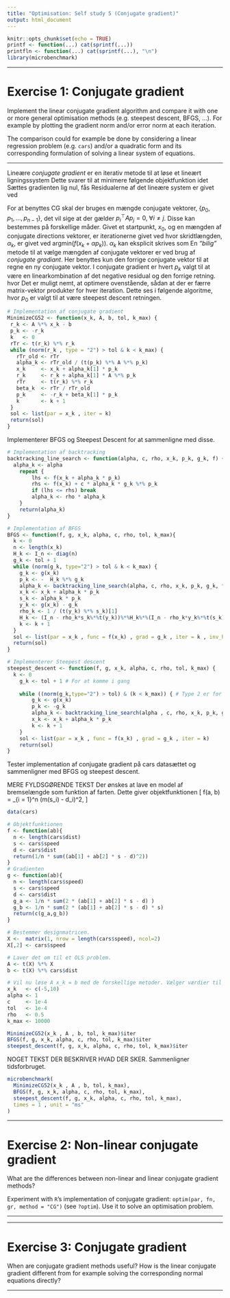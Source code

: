 ```yaml
---
title: "Optimisation: Self study 5 (Conjugate gradient)"
output: html_document
---
```


```r
knitr::opts_chunk$set(echo = TRUE)
printf <- function(...) cat(sprintf(...))
printfln <- function(...) cat(sprintf(...), "\n")
library(microbenchmark)
```
***
# Exercise 1: Conjugate gradient

Implement the linear conjugate gradient algorithm and compare it with one or more general optimisation methods (e.g. steepest descent, BFGS, ...). For example by plotting the gradient norm and/or error norm at each iteration.

The comparison could for example be done by considering a linear regression problem (e.g. `cars`) and/or a quadratic form and its corresponding formulation of solving a linear system of equations.

***
Lineære *conjugate gradient* er en iterativ metode til at løse et lineært ligningssystem
\begin{align*}
Ax = b.
\end{align*}
Dette svarer til at minimere følgende objektfunktion
\begin{align*}
 f( x)=\frac{1}{2}{x}^\top A {x}-{b}^\top {x},  
\end{align*}
idet 
\begin{align*}
    \nabla f( x) &= \frac{1}{2}2A{x}-{b}\\
    &= A{x}-{b}.
\end{align*}
Sættes gradienten lig nul, fås
\begin{align*}
    A{x} = {b}.
\end{align*}
Residualerne af det lineære system er givet ved
\begin{align*}
    {r}({x})=\nabla f({x})=A{x}-{b}.
\end{align*}

For at benyttes CG skal der bruges en mængde conjugate vektorer, $\{p_0, p_1, \ldots, p_{n-1}\}$, det vil sige at der gælder $p_i^\top A p_j = 0, \; \forall i \neq j$. Disse kan bestemmes på forskellige måder. Givet et startpunkt, $x_0$, og en mængden af conjugate directions vektorer, er iterationerne givet ved
\begin{align*}
    x_{k+1} = x_k + \alpha_k p_k,
\end{align*}
hvor skridtlængden, $\alpha_k$, er givet ved $\text{argmin} (f(x_k+\alpha p_k))$. $\alpha_k$ kan eksplicit skrives som 
\begin{align*}
    \alpha_k = - \frac{r_k^\top p_k}{p^\top_k A P_k}.
\end{align*}
En *"bilig"* metode til at vælge mængden af conjugate vektorer er ved brug af *conjugate gradiant*. Her benyttes kun den forrige conjugate vektor til at regne en ny conjugate vektor. I conjugate gradient er hvert $p_k$ valgt til at være en linearkombination af det negative residual og den forrige retning.
\begin{align*}
    p_k = -r_k + \beta_k p_{k-1},
\end{align*}
hvor 
\begin{align*}
    \beta_k = \frac{r_k^\top A p_{k-1}}{p_{k-1}^\top A p_{k-1}}.
\end{align*}
Det er muligt nemt, at optimere ovenstående, sådan at der er færre matrix-vektor produkter for hver iteration. Dette ses i følgende algoritme, hvor $p_0$ er valgt til at være steepest descent retningen.
```r
# Implementation af conjugate gradient
MinimizeCG52 <- function(x_k, A, b, tol, k_max) {
 r_k <- A %*% x_k - b
 p_k <- -r_k
 k   <- 0
 rTr <- t(r_k) %*% r_k
 while (norm(r_k , type = "2") > tol & k < k_max) { 
   rTr_old <- rTr
   alpha_k <- rTr_old / (t(p_k) %*% A %*% p_k)
   x_k     <- x_k + alpha_k[1] * p_k
   r_k     <- r_k + alpha_k[1] * A %*% p_k
   rTr     <- t(r_k) %*% r_k
   beta_k  <- rTr / rTr_old
   p_k     <- -r_k + beta_k[1] * p_k
   k       <- k + 1
 }
 sol <- list(par = x_k , iter = k)
 return(sol)
}
```
Implementerer BFGS og Steepest Descent for at sammenligne med disse.

```r
# Implementation af backtracking
backtracking_line_search <- function(alpha, c, rho, x_k, p_k, g_k, f) {
  alpha_k <- alpha
	repeat { 
		lhs <- f(x_k + alpha_k * p_k)
		rhs <- f(x_k) + c * alpha_k * g_k %*% p_k
		if (lhs <= rhs) break
		alpha_k <- rho * alpha_k
	}
	return(alpha_k)
}

# Implementation af BFGS
BFGS <- function(f, g, x_k, alpha, c, rho, tol, k_max){
  k <- 0
  n <- length(x_k)
  H_k <- I_n <- diag(n)
  g_k <- tol + 1
  while (norm(g_k, type="2") > tol & k < k_max) {
    g_k <- g(x_k)
    p_k <- -  H_k %*% g_k
    alpha_k <- backtracking_line_search(alpha, c, rho, x_k, p_k, g_k, f)
    x_k <- x_k + alpha_k * p_k
    s_k <- alpha_k * p_k
    y_k <- g(x_k) - g_k
    rho_k <- 1 / (t(y_k) %*% s_k)[1]
    H_k <- (I_n - rho_k*s_k%*%t(y_k))%*%H_k%*%(I_n - rho_k*y_k%*%t(s_k)) + rho_k*s_k%*%t(s_k)
    k <- k + 1
  }
  sol <- list(par = x_k , func = f(x_k) , grad = g_k , iter = k , inv_hess = H_k)
  return(sol)
}

# Implementerer Steepest descent
steepest_descent <- function(f, g, x_k, alpha, c, rho, tol, k_max) {
  k <- 0
	g_k <- tol + 1 # For at komme i gang
	
	while ((norm(g_k,type="2") > tol) & (k < k_max)) { # Type 2 er for vektorer
		g_k <- g(x_k)
		p_k <- -g_k 
		alpha_k <- backtracking_line_search(alpha , c, rho, x_k, p_k, g_k, f)
		x_k <- x_k + alpha_k * p_k
		k <- k + 1
	}
	sol <- list(par = x_k , func = f(x_k) , grad = g_k , iter = k)
	return(sol)
}
```

Tester implementation af conjugate gradient på cars datasættet og sammenligner med BFGS og steepest descent.

MERE FYLDSGØRENDE TEKST
Der ønskes at lave en model af bremselængde som funktion af farten. Dette giver objektfunktionen 
\[
f(a, b) = \frac{1}{n} \sum_{i = 1}^n (m(s_i) - d_i)^2,
\]
```r
data(cars)

# Objektfunktionen
f <- function(ab){
  n <- length(cars$dist)
  s <- cars$speed
  d <- cars$dist
  return(1/n * sum((ab[1] + ab[2] * s - d)^2))
}
# Gradienten
g <- function(ab){
  n <- length(cars$speed)
  s <- cars$speed
  d <- cars$dist 
  g_a <- 1/n * sum(2 * (ab[1] + ab[2] * s - d) )
  g_b <- 1/n * sum(2 * (ab[1] + ab[2] * s - d) * s)
  return(c(g_a,g_b))
}

# Bestemmer designmatricen.
X <-  matrix(1, nrow = length(cars$speed), ncol=2)
X[,2] <- cars$speed

# Laver det om til et OLS problem.
A <- t(X) %*% X
b <- t(X) %*% cars$dist

# Vil nu løse A x_k = b med de forskellige metoder. Vælger værdier til funktionerne
x_k   <- c(-5,10)
alpha <- 1    
c     <- 1e-4
tol   <- 1e-4
rho   <- 0.5
k_max <- 10000

MinimizeCG52(x_k , A , b, tol, k_max)$iter
BFGS(f, g, x_k, alpha, c, rho, tol, k_max)$iter
steepest_descent(f, g, x_k, alpha, c, rho, tol, k_max)$iter
```
NOGET TEKST DER BESKRIVER HVAD DER SKER.
Sammenligner tidsforbruget.
```r
microbenchmark(
  MinimizeCG52(x_k , A , b, tol, k_max),
  BFGS(f, g, x_k, alpha, c, rho, tol, k_max),
  steepest_descent(f, g, x_k, alpha, c, rho, tol, k_max),
  times = 1 , unit = "ms"
)
```



***
# Exercise 2: Non-linear conjugate gradient

What are the differences between non-linear and linear conjugate gradient methods? 

Experiment with `R`'s implementation of conjugate gradient: `optim(par, fn, gr, method = "CG")` (see `?optim`). Use it to solve an optimisation problem.

***

***

# Exercise 3: Conjugate gradient

When are conjugate gradient methods useful? How is the linear conjugate gradient different from for example solving the corresponding normal equations directly?

***